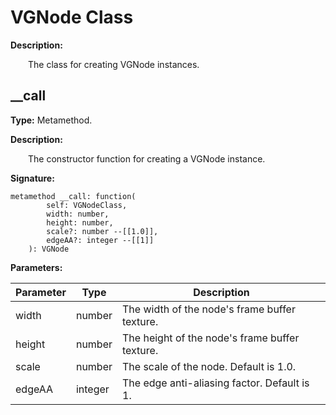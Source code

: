 # VGNode Class

**Description:**

&emsp;&emsp;The class for creating VGNode instances.

## __call

**Type:** Metamethod.

**Description:**

&emsp;&emsp;The constructor function for creating a VGNode instance.

**Signature:**
```tl
metamethod __call: function(
		self: VGNodeClass,
		width: number,
		height: number,
		scale?: number --[[1.0]],
		edgeAA?: integer --[[1]]
	): VGNode
```

**Parameters:**

| Parameter | Type | Description |
| --- | --- | --- |
| width | number | The width of the node's frame buffer texture. |
| height | number | The height of the node's frame buffer texture. |
| scale | number | The scale of the node. Default is 1.0. |
| edgeAA | integer | The edge anti-aliasing factor. Default is 1. |